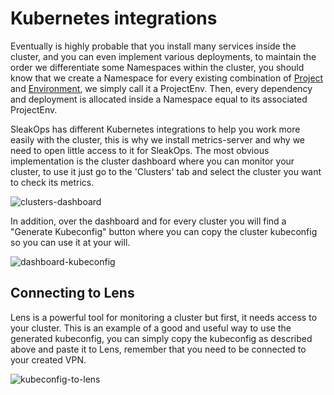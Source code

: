 
# Kubernetes integrations

Eventually is highly probable that you install many services inside the cluster, and you can even implement various deployments, to maintain the order we differentiate some Namespaces within the cluster, you should know that we create a Namespace for every existing combination of [Project](/docs/project/index.mdx) and [Environment](/docs/environment.mdx), we simply call it a ProjectEnv. Then, every dependency and deployment is allocated inside a Namespace equal to its associated ProjectEnv.

SleakOps has different Kubernetes integrations to help you work more easily with the cluster, this is why we install metrics-server and why we need to open little access to it for SleakOps. The most obvious implementation is the cluster dashboard where you can monitor your cluster, to use it just go to the 'Clusters' tab and select the cluster you want to check its metrics.

<Zoom overlayBgColorEnd="rgba(255, 255, 255, 0.8)">
  <img src="/img/cluster/clusters-dashboard.png" alt="clusters-dashboard" />
</Zoom>

In addition, over the dashboard and for every cluster you will find a "Generate Kubeconfig" button where you can copy the cluster kubeconfig so you can use it at your will.

<Zoom overlayBgColorEnd="rgba(255, 255, 255, 0.8)">
  <img src="/img/cluster/dashboard-kubeconfig.png" alt="dashboard-kubeconfig" />
</Zoom>

## Connecting to Lens

Lens is a powerful tool for monitoring a cluster but first, it needs access to your cluster. This is an example of a good and useful way to use the generated kubeconfig, you can simply copy the kubeconfig as described above and paste it to Lens, remember that you need to be connected to your created VPN.

<Zoom overlayBgColorEnd="rgba(255, 255, 255, 0.8)">
  <img src="/img/cluster/lens-kubeconfig.png" alt="kubeconfig-to-lens" />
</Zoom>
